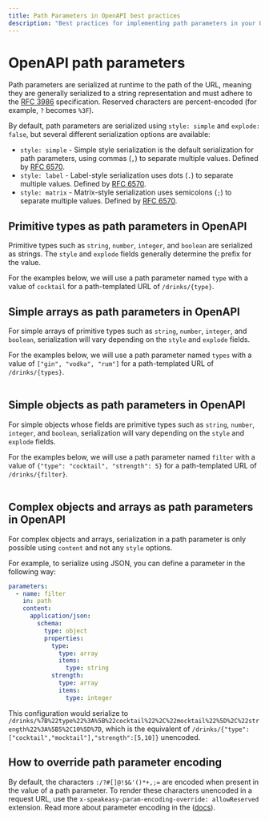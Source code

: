 ```yaml
---
title: Path Parameters in OpenAPI best practices
description: "Best practices for implementing path parameters in your OpenAPI specification."
---
```


# OpenAPI path parameters

Path parameters are serialized at runtime to the path of the URL, meaning they are generally serialized to a string representation and must adhere to the [RFC 3986](https://www.rfc-editor.org/rfc/rfc3986) specification. Reserved characters are percent-encoded (for example, `?` becomes `%3F`).

By default, path parameters are serialized using `style: simple` and `explode: false`, but several different serialization options are available:

- `style: simple` - Simple style serialization is the default serialization for path parameters, using commas (`,`) to separate multiple values. Defined by [RFC 6570](https://tools.ietf.org/html/rfc6570#section-3.2.7).
- `style: label` - Label-style serialization uses dots (`.`) to separate multiple values. Defined by [RFC 6570](https://tools.ietf.org/html/rfc6570#section-3.2.6).
- `style: matrix` - Matrix-style serialization uses semicolons (`;`) to separate multiple values. Defined by [RFC 6570](https://tools.ietf.org/html/rfc6570#section-3.2.5).

## Primitive types as path parameters in OpenAPI

Primitive types such as `string`, `number`, `integer`, and `boolean` are serialized as strings. The `style` and `explode` fields generally determine the prefix for the value.

For the examples below, we will use a path parameter named `type` with a value of `cocktail` for a path-templated URL of `/drinks/{type}`.

<Table
  title="Primitive Types Serialization"
  data={[
    {
      style: "`simple`",
      explodeTrue: "/drinks/cocktail",
      explodeFalse: "/drinks/cocktail"
    },
    {
      style: "`label`",
      explodeTrue: "/drinks/.cocktail",
      explodeFalse: "/drinks/.cocktail"
    },
    {
      style: "`matrix`",
      explodeTrue: "/drinks/;type=cocktail",
      explodeFalse: "/drinks/;type=cocktail"
    }
  ]}
  columns={[
    {
      key: "style",
      header: "Style"
    },
    {
      key: "explodeTrue",
      header: "Explode == `true`"
    },
    {
      key: "explodeFalse",
      header: "Explode == `false`"
    }
  ]}
/>

## Simple arrays as path parameters in OpenAPI

For simple arrays of primitive types such as `string`, `number`, `integer`, and `boolean`, serialization will vary depending on the `style` and `explode` fields.

For the examples below, we will use a path parameter named `types` with a value of `["gin", "vodka", "rum"]` for a path-templated URL of `/drinks/{types}`.

<Table
  title="Simple Arrays Serialization"
  data={[
    {
      style: "`simple`",
      explodeTrue: "/drinks/gin,vodka,rum",
      explodeFalse: "/drinks/gin,vodka,rum (default)"
    },
    {
      style: "`label`",
      explodeTrue: "/drinks/.gin.vodka.rum",
      explodeFalse: "/drinks/.gin,vodka,rum"
    },
    {
      style: "`matrix`",
      explodeTrue: "/drinks/;types=gin;types=vodka;types=rum",
      explodeFalse: "/drinks/;types=gin,vodka,rum"
    }
  ]}
  columns={[
    {
      key: "style",
      header: "Style"
    },
    {
      key: "explodeTrue",
      header: "Explode == `true`"
    },
    {
      key: "explodeFalse",
      header: "Explode == `false`"
    }
  ]}
/>

## Simple objects as path parameters in OpenAPI

For simple objects whose fields are primitive types such as `string`, `number`, `integer`, and `boolean`, serialization will vary depending on the `style` and `explode` fields.

For the examples below, we will use a path parameter named `filter` with a value of `{"type": "cocktail", "strength": 5}` for a path-templated URL of `/drinks/{filter}`.

<Table
  title="Simple Objects Serialization"
  data={[
    {
      style: "`simple`",
      explodeTrue: "/drinks/type=cocktail,strength=5",
      explodeFalse: "/drinks/type,cocktail,strength,5 (default)"
    },
    {
      style: "`label`",
      explodeTrue: "/drinks/.type=cocktail.strength=5",
      explodeFalse: "/drinks/.type,cocktail,strength,5"
    },
    {
      style: "`matrix`",
      explodeTrue: "/drinks/;type=cocktail;strength=5",
      explodeFalse: "/drinks/;filter=type,cocktail,strength,5"
    }
  ]}
  columns={[
    {
      key: "style",
      header: "Style"
    },
    {
      key: "explodeTrue",
      header: "Explode == `true`"
    },
    {
      key: "explodeFalse",
      header: "Explode == `false`"
    }
  ]}
/>

## Complex objects and arrays as path parameters in OpenAPI

For complex objects and arrays, serialization in a path parameter is only possible using `content` and not any `style` options.

For example, to serialize using JSON, you can define a parameter in the following way:

```yaml
parameters:
  - name: filter
    in: path
    content:
      application/json:
        schema:
          type: object
          properties:
            type:
              type: array
              items:
                type: string
            strength:
              type: array
              items:
                type: integer
```

This configuration would serialize to `/drinks/%7B%22type%22%3A%5B%22cocktail%22%2C%22mocktail%22%5D%2C%22strength%22%3A%5B5%2C10%5D%7D`, which is the equivalent of `/drinks/{"type":["cocktail","mocktail"],"strength":[5,10]}` unencoded.

## How to override path parameter encoding

By default, the characters `:/?#[]@!$&'()*+,;=` are encoded when present in the value of a path parameter. To render these characters unencoded in a request URL, use the `x-speakeasy-param-encoding-override: allowReserved` extension. Read more about parameter encoding in the ([docs](/docs/customize/java/param-encoding)).
